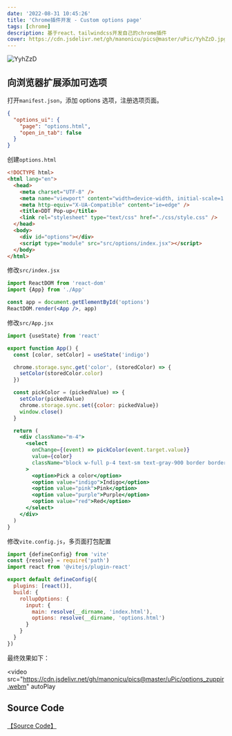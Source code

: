 ```yaml
---
date: '2022-08-31 10:45:26'
title: 'Chrome插件开发 - Custom options page'
tags: [chrome]
description: 基于react、tailwindcss开发自己的chrome插件
cover: https://cdn.jsdelivr.net/gh/manonicu/pics@master/uPic/YyhZzD.jpg
---
```


![YyhZzD](https://cdn.jsdelivr.net/gh/manonicu/pics@master/uPic/YyhZzD.jpg)

## 向浏览器扩展添加可选项

打开`manifest.json`，添加 options 选项，注册选项页面。

```json
{
  "options_ui": {
    "page": "options.html",
    "open_in_tab": false
  }
}
```

创建`options.html`

```html
<!DOCTYPE html>
<html lang="en">
  <head>
    <meta charset="UTF-8" />
    <meta name="viewport" content="width=device-width, initial-scale=1.0" />
    <meta http-equiv="X-UA-Compatible" content="ie=edge" />
    <title>DDT Pop-up</title>
    <link rel="stylesheet" type="text/css" href="./css/style.css" />
  </head>
  <body>
    <div id="options"></div>
    <script type="module" src="src/options/index.jsx"></script>
  </body>
</html>
```

修改`src/index.jsx`

```jsx
import ReactDOM from 'react-dom'
import {App} from './App'

const app = document.getElementById('options')
ReactDOM.render(<App />, app)
```

修改`src/App.jsx`

```jsx
import {useState} from 'react'

export function App() {
  const [color, setColor] = useState('indigo')

  chrome.storage.sync.get('color', (storedColor) => {
    setColor(storedColor.color)
  })

  const pickColor = (pickedValue) => {
    setColor(pickedValue)
    chrome.storage.sync.set({color: pickedValue})
    window.close()
  }

  return (
    <div className="m-4">
      <select
        onChange={(event) => pickColor(event.target.value)}
        value={color}
        className="block w-full p-4 text-sm text-gray-900 border border-gray-300 rounded-lg bg-gray-50 focus:ring-indigo-500 focus:border-indigo-500 dark:bg-gray-700 dark:border-gray-600 dark:placeholder-gray-400 dark:text-white dark:focus:ring-indigo-500 dark:focus:border-indigo-500"
      >
        <option>Pick a color</option>
        <option value="indigo">Indigo</option>
        <option value="pink">Pink</option>
        <option value="purple">Purple</option>
        <option value="red">Red</option>
      </select>
    </div>
  )
}
```

修改`vite.config.js`，多页面打包配置

```js
import {defineConfig} from 'vite'
const {resolve} = require('path')
import react from '@vitejs/plugin-react'

export default defineConfig({
  plugins: [react()],
  build: {
    rollupOptions: {
      input: {
        main: resolve(__dirname, 'index.html'),
        options: resolve(__dirname, 'options.html')
      }
    }
  }
})
```

最终效果如下：

<video
  src="https://cdn.jsdelivr.net/gh/manonicu/pics@master/uPic/options_zuppir.webm"
  autoPlay
></video>

## Source Code

[【Source Code】](https://github.com/rebelchris/popup-extension/tree/options)

